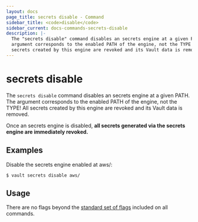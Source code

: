 ```yaml
---
layout: docs
page_title: secrets disable - Command
sidebar_title: <code>disable</code>
sidebar_current: docs-commands-secrets-disable
description: |-
  The "secrets disable" command disables an secrets engine at a given PATH. The
  argument corresponds to the enabled PATH of the engine, not the TYPE! All
  secrets created by this engine are revoked and its Vault data is removed.
---
```


# secrets disable

The `secrets disable` command disables an secrets engine at a given PATH. The
argument corresponds to the enabled PATH of the engine, not the TYPE! All
secrets created by this engine are revoked and its Vault data is removed.

Once an secrets engine is disabled, **all secrets generated via the secrets
engine are immediately revoked.**

## Examples

Disable the secrets engine enabled at aws/:

```text
$ vault secrets disable aws/
```

## Usage

There are no flags beyond the [standard set of flags](/docs/commands/index.html)
included on all commands.
